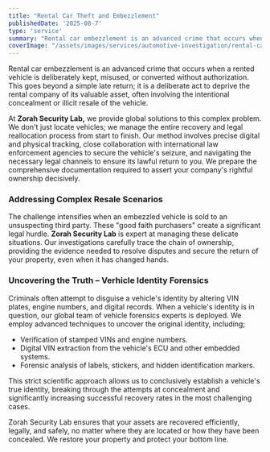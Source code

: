 ```yaml
---
title: "Rental Car Theft and Embezzlement"
publishedDate: '2025-08-7'
type: 'service'
summary: "Rental car embezzlement is an advanced crime that occurs when a rented vehicle is deliberately kept, misused, or converted without authorization."
coverImage: "/assets/images/services/automotive-investigation/rental-car-theft-cover-img.jpg"
---
```


Rental car embezzlement is an advanced crime that occurs when a rented vehicle is deliberately kept, misused, or converted without authorization. This goes beyond a simple late return; it is a deliberate act to deprive the rental company of its valuable asset, often involving the intentional concealment or illicit resale of the vehicle.

At **Zorah Security Lab,** we provide global solutions to this complex problem. We don't just locate vehicles; we manage the entire recovery and legal reallocation process from start to finish. Our method involves precise digital and physical tracking, close collaboration with international law enforcement agencies to secure the vehicle's seizure, and navigating the necessary legal channels to ensure its lawful return to you. We prepare the comprehensive documentation required to assert your company's rightful ownership decisively.

### Addressing Complex Resale Scenarios

The challenge intensifies when an embezzled vehicle is sold to an unsuspecting third party. These "good faith purchasers" create a significant legal hurdle. **Zorah Security Lab** is expert at managing these delicate situations. Our investigations carefully trace the chain of ownership, providing the evidence needed to resolve disputes and secure the return of your property, even when it has changed hands.

### Uncovering the Truth – Verhicle Identity Forensics

Criminals often attempt to disguise a vehicle's identity by altering VIN plates, engine numbers, and digital records. When a vehicle's identity is in question, our global team of vehicle forensics experts is deployed. We employ advanced techniques to uncover the original identity, including;

- Verification     of stamped VINs and engine numbers.
- Digital     VIN extraction from the vehicle's ECU and other embedded systems.
- Forensic     analysis of labels, stickers, and hidden identification markers.

This strict scientific approach allows us to conclusively establish a vehicle's true identity, breaking through the attempts at concealment and significantly increasing successful recovery rates in the most challenging cases.

Zorah Security Lab ensures that your assets are recovered efficiently, legally, and safely, no matter where they are located or how they have been concealed. We restore your property and protect your bottom line.
